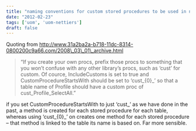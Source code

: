 ```yaml
---
title: "naming conventions for custom stored procedures to be used in netTiers"
date: "2012-02-23"
tags: ['uom', 'uom-nettiers']
draft: false
---
```


Quoting from http://www.31a2ba2a-b718-11dc-8314-0800200c9a66.com/2008\_03\_01\_archive.html

>“If you create your own procs, prefix those procs to something that you won’t confuse with any other library’s procs, such as ‘cust’ for custom. Of cource, IncludeCustoms is set to true and CustomProcedureStartsWith should be set to ‘cust\_{0}\_’ so that a table name of Profile should have a custom proc of cust\_Profile\_SelectAll.”

if you set CustomProcedureStartsWith to just ‘cust\_’ as we have done in the past, a method is created for each stored procedure for each table, whereas using ‘cust\_{0}\_’ on creates one method for each stored procedure – that method is linked to the table its name is based on. Far more sensible.
